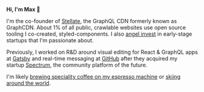 **Hi, I'm Max 👋**

I'm the co-founder of [Stellate](https://stellate.co/), the GraphQL CDN formerly known as GraphCDN. About 1% of all public, crawlable websites use open source tooling I co-created, styled-components. I also [angel invest](https://mxstbr.com/investing) in early-stage startups that I'm passionate about.

Previously, I worked on R&D around visual editing for React & GraphQL apps at [Gatsby](https://gatsbyjs.com/) and real-time messaging at [GitHub](https://github.com/) after they acquired my startup [Spectrum](https://spectrum.chat/), the community platform of the future.

I'm likely [brewing speciality coffee on my espresso machine](https://github.com/mxstbr/ama/issues/46) or <a href="https://www.youtube.com/watch?v=19kDOIwzTfE">skiing around the world</a>.
